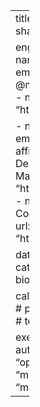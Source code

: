 ---
title: "Elastic metric for cell shape analysis"

engine: "jupyter"
author:
  - name: "Clément Soubrier" 
    email: "c.soubrier @math.ubc.ca"
    affiliations:
      - name: KDD Group
        url: "https://rtviii.xyz/"

  - name: "Khanh Dao Duc" 
    email: "kdd@math.ubc.ca"
    affiliations:
      - name: Department of Mathematics, UBC
        url: "https://www.math.ubc.ca/"
      - name: Department of Computer Science, UBC
        url: "https://www.cs.ubc.ca/"

date: "July 30 2024"
categories: [biology, bioinformatics]    

callout-icon: false
# format:
#   pdf:
#     include-in-header:
#       text: |
#         \usepackage{amsmath}

execute:
  echo: false
  freeze: auto
  pip: ["pyvista", "open3d", "scikit-learn", "mendeleev", "compas", "matplotlib"]

---